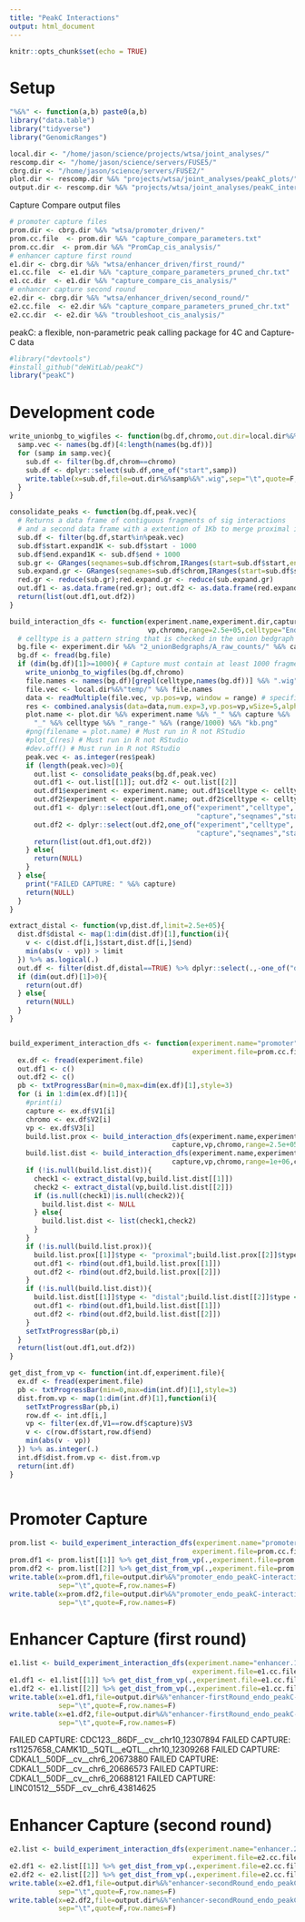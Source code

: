 ```yaml
---
title: "PeakC Interactions"
output: html_document
---
```


```r
knitr::opts_chunk$set(echo = TRUE)
```

# Setup 

```r

"%&%" <- function(a,b) paste0(a,b)
library("data.table")
library("tidyverse")
library("GenomicRanges")

local.dir <- "/home/jason/science/projects/wtsa/joint_analyses/"
rescomp.dir <- "/home/jason/science/servers/FUSE5/"
cbrg.dir <- "/home/jason/science/servers/FUSE2/"
plot.dir <- rescomp.dir %&% "projects/wtsa/joint_analyses/peakC_plots/"
output.dir <- rescomp.dir %&% "projects/wtsa/joint_analyses/peakC_interactions/"

```

Capture Compare output files 

```r

# promoter capture files 
prom.dir <- cbrg.dir %&% "wtsa/promoter_driven/"
prom.cc.file  <- prom.dir %&% "capture_compare_parameters.txt"
prom.cc.dir  <- prom.dir %&% "PromCap_cis_analysis/"
# enhancer capture first round  
e1.dir <- cbrg.dir %&% "wtsa/enhancer_driven/first_round/"
e1.cc.file  <- e1.dir %&% "capture_compare_parameters_pruned_chr.txt"
e1.cc.dir  <- e1.dir %&% "capture_compare_cis_analysis/"
# enhancer capture second round  
e2.dir <- cbrg.dir %&% "wtsa/enhancer_driven/second_round/"
e2.cc.file  <- e2.dir %&% "capture_compare_parameters_pruned_chr.txt"
e2.cc.dir  <- e2.dir %&% "troubleshoot_cis_analysis/"

```

peakC: a flexible, non-parametric peak calling package for 4C and Capture-C data

```r
#library("devtools")
#install_github("deWitLab/peakC")
library("peakC")

```


# Development code 

```r

write_unionbg_to_wigfiles <- function(bg.df,chromo,out.dir=local.dir%&%"temp/"){
  samp.vec <- names(bg.df)[4:length(names(bg.df))]
  for (samp in samp.vec){
    sub.df <- filter(bg.df,chrom==chromo)
    sub.df <- dplyr::select(sub.df,one_of("start",samp)) 
    write.table(x=sub.df,file=out.dir%&%samp%&%".wig",sep="\t",quote=F,row.names = F,col.names = F)
  }
}

consolidate_peaks <- function(bg.df,peak.vec){
  # Returns a data frame of contiguous fragments of sig interactions 
  # and a second data frame with a extention of 1Kb to merge proximal interaction 
  sub.df <- filter(bg.df,start%in%peak.vec)
  sub.df$start.expand1K <- sub.df$start - 1000
  sub.df$end.expand1K <- sub.df$end + 1000
  sub.gr <- GRanges(seqnames=sub.df$chrom,IRanges(start=sub.df$start,end=sub.df$end))
  sub.expand.gr <- GRanges(seqnames=sub.df$chrom,IRanges(start=sub.df$start.expand1K,end=sub.df$end.expand1K))
  red.gr <- reduce(sub.gr);red.expand.gr <- reduce(sub.expand.gr)
  out.df1 <- as.data.frame(red.gr); out.df2 <- as.data.frame(red.expand.gr)
  return(list(out.df1,out.df2))
}

build_interaction_dfs <- function(experiment.name,experiment.dir,capture,
                                  vp,chromo,range=2.5e+05,celltype="Endo"){
  # celltype is a pattern string that is checked in the union bedgraph file used for extraction
  bg.file <- experiment.dir %&% "2_unionBedgraphs/A_raw_counts/" %&% capture %&% "_raw.unionbdg"
  bg.df <- fread(bg.file)  
  if (dim(bg.df)[1]>=1000){ # Capture must contain at least 1000 fragments in unionbedgraph 
    write_unionbg_to_wigfiles(bg.df,chromo)
    file.names <- names(bg.df)[grepl(celltype,names(bg.df))] %&% ".wig"
    file.vec <- local.dir%&%"temp/" %&% file.names 
    data <- readMultiple(file.vec, vp.pos=vp, window = range) # specified range 
    res <- combined.analysis(data=data,num.exp=3,vp.pos=vp,wSize=5,alphaFDR=0.1)
    plot.name <- plot.dir %&% experiment.name %&% "_" %&% capture %&% 
      "_" %&% celltype %&% "_range-" %&% (range/1000) %&% "kb.png"
    #png(filename = plot.name) # Must run in R not RStudio 
    #plot_C(res) # Must run in R not RStudio
    #dev.off() # Must run in R not RStudio
    peak.vec <- as.integer(res$peak)
    if (length(peak.vec)>0){
      out.list <- consolidate_peaks(bg.df,peak.vec)
      out.df1 <- out.list[[1]]; out.df2 <- out.list[[2]]
      out.df1$experiment <- experiment.name; out.df1$celltype <- celltype; out.df1$capture <- capture
      out.df2$experiment <- experiment.name; out.df2$celltype <- celltype; out.df2$capture <- capture
      out.df1 <- dplyr::select(out.df1,one_of("experiment","celltype",
                                              "capture","seqnames","start","end","width"))
      out.df2 <- dplyr::select(out.df2,one_of("experiment","celltype",
                                              "capture","seqnames","start","end","width"))
      return(list(out.df1,out.df2))    
    } else{
      return(NULL)
    }    
  } else{
    print("FAILED CAPTURE: " %&% capture)
    return(NULL)
  }
}

```


```r

extract_distal <- function(vp,dist.df,limit=2.5e+05){
  dist.df$distal <- map(1:dim(dist.df)[1],function(i){
    v <- c(dist.df[i,]$start,dist.df[i,]$end)
    min(abs(v - vp)) > limit
  }) %>% as.logical(.)
  out.df <- filter(dist.df,distal==TRUE) %>% dplyr::select(.,-one_of("distal"))
  if (dim(out.df)[1]>0){
    return(out.df)    
  } else{
    return(NULL)
  }
}


build_experiment_interaction_dfs <- function(experiment.name="promoter",experiment.dir=prom.cc.dir,
                                             experiment.file=prom.cc.file,celltype="Endo"){
  ex.df <- fread(experiment.file)
  out.df1 <- c()
  out.df2 <- c()
  pb <- txtProgressBar(min=0,max=dim(ex.df)[1],style=3)
  for (i in 1:dim(ex.df)[1]){
    #print(i)
    capture <- ex.df$V1[i]
    chromo <- ex.df$V2[i]
    vp <- ex.df$V3[i]
    build.list.prox <- build_interaction_dfs(experiment.name,experiment.dir,
                                        capture,vp,chromo,range=2.5e+05,celltype)
    build.list.dist <- build_interaction_dfs(experiment.name,experiment.dir,
                                        capture,vp,chromo,range=1e+06,celltype)
    if (!is.null(build.list.dist)){
      check1 <- extract_distal(vp,build.list.dist[[1]])
      check2 <- extract_distal(vp,build.list.dist[[2]])
      if (is.null(check1)|is.null(check2)){
        build.list.dist <- NULL
      } else{
        build.list.dist <- list(check1,check2)
      }      
    }
    if (!is.null(build.list.prox)){
      build.list.prox[[1]]$type <- "proximal";build.list.prox[[2]]$type <- "proximal"
      out.df1 <- rbind(out.df1,build.list.prox[[1]])
      out.df2 <- rbind(out.df2,build.list.prox[[2]]) 
    }
    if (!is.null(build.list.dist)){
      build.list.dist[[1]]$type <- "distal";build.list.dist[[2]]$type <- "distal"
      out.df1 <- rbind(out.df1,build.list.dist[[1]])
      out.df2 <- rbind(out.df2,build.list.dist[[2]]) 
    }
    setTxtProgressBar(pb,i)
  }
  return(list(out.df1,out.df2))
}

get_dist_from_vp <- function(int.df,experiment.file){
  ex.df <- fread(experiment.file)
  pb <- txtProgressBar(min=0,max=dim(int.df)[1],style=3)
  dist.from.vp <- map(1:dim(int.df)[1],function(i){
    setTxtProgressBar(pb,i)
    row.df <- int.df[i,]
    vp <- filter(ex.df,V1==row.df$capture)$V3
    v <- c(row.df$start,row.df$end)
    min(abs(v - vp))    
  }) %>% as.integer(.)
  int.df$dist.from.vp <- dist.from.vp
  return(int.df)
}



```



# Promoter Capture 

```r

prom.list <- build_experiment_interaction_dfs(experiment.name="promoter",experiment.dir=prom.cc.dir,
                                             experiment.file=prom.cc.file,celltype="Endo")
prom.df1 <- prom.list[[1]] %>% get_dist_from_vp(.,experiment.file=prom.cc.file)
prom.df2 <- prom.list[[2]] %>% get_dist_from_vp(.,experiment.file=prom.cc.file)
write.table(x=prom.df1,file=output.dir%&%"promoter_endo_peakC-interactions.txt",
            sep="\t",quote=F,row.names=F)
write.table(x=prom.df2,file=output.dir%&%"promoter_endo_peakC-interactions_merge1K.txt",
            sep="\t",quote=F,row.names=F)

```

# Enhancer Capture (first round)

```r

e1.list <- build_experiment_interaction_dfs(experiment.name="enhancer.1st",experiment.dir=e1.cc.dir,
                                             experiment.file=e1.cc.file,celltype="Endo")
e1.df1 <- e1.list[[1]] %>% get_dist_from_vp(.,experiment.file=e1.cc.file)
e1.df2 <- e1.list[[2]] %>% get_dist_from_vp(.,experiment.file=e1.cc.file)
write.table(x=e1.df1,file=output.dir%&%"enhancer-firstRound_endo_peakC-interactions.txt",
            sep="\t",quote=F,row.names=F)
write.table(x=e1.df2,file=output.dir%&%"enhancer-firstRound_endo_peakC-interactions_merge1K.txt",
            sep="\t",quote=F,row.names=F)

```


FAILED CAPTURE: CDC123__86DF__cv__chr10_12307894
FAILED CAPTURE: rs11257658_CAMK1D__5QTL__eQTL__chr10_12309268
FAILED CAPTURE: CDKAL1__50DF__cv__chr6_20673880
FAILED CAPTURE: CDKAL1__50DF__cv__chr6_20686573
FAILED CAPTURE: CDKAL1__50DF__cv__chr6_20688121
FAILED CAPTURE: LINC01512__55DF__cv__chr6_43814625


# Enhancer Capture (second round)

```r

e2.list <- build_experiment_interaction_dfs(experiment.name="enhancer.2nd",experiment.dir=e2.cc.dir,
                                             experiment.file=e2.cc.file,celltype="Endo")
e2.df1 <- e2.list[[1]] %>% get_dist_from_vp(.,experiment.file=e2.cc.file)
e2.df2 <- e2.list[[2]] %>% get_dist_from_vp(.,experiment.file=e2.cc.file)
write.table(x=e2.df1,file=output.dir%&%"enhancer-secondRound_endo_peakC-interactions.txt",
            sep="\t",quote=F,row.names=F)
write.table(x=e2.df2,file=output.dir%&%"enhancer-secondRound_endo_peakC-interactions_merge1K.txt",
            sep="\t",quote=F,row.names=F)

```


